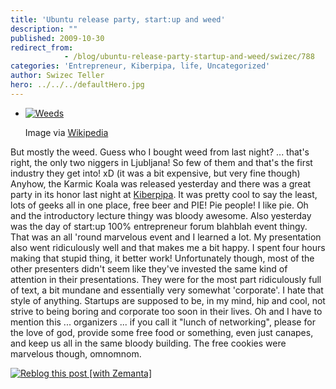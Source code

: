 ```yaml
---
title: 'Ubuntu release party, start:up and weed'
description: ""
published: 2009-10-30
redirect_from: 
            - /blog/ubuntu-release-party-startup-and-weed/swizec/788
categories: 'Entrepreneur, Kiberpipa, life, Uncategorized'
author: Swizec Teller
hero: ../../../defaultHero.jpg
---
```

- [![Weeds](http://upload.wikimedia.org/wikipedia/en/thumb/f/f3/Weeds_title_card.jpg/300px-Weeds_title_card.jpg "Weeds")](http://en.wikipedia.org/wiki/Image:Weeds_title_card.jpg)

  Image via [Wikipedia](http://en.wikipedia.org/wiki/Image:Weeds_title_card.jpg)

But mostly the weed. Guess who I bought weed from last night? ... that's right, the only two niggers in Ljubljana! So few of them and that's the first industry they get into! xD (it was a bit expensive, but very fine though) Anyhow, the Karmic Koala was released yesterday and there was a great party in its honor last night at [Kiberpipa](http://www.kiberpipa.org "Kiberpipa"). It was pretty cool to say the least, lots of geeks all in one place, free beer and PIE! Pie people! I like pie. Oh and the introductory lecture thingy was bloody awesome. Also yesterday was the day of start:up 100% entrepreneur forum blahblah event thingy. That was an all 'round marvelous event and I learned a lot. My presentation also went ridiculously well and that makes me a bit happy. I spent four hours making that stupid thing, it better work! Unfortunately though, most of the other presenters didn't seem like they've invested the same kind of attention in their presentations. They were for the most part ridiculously full of text, a bit mundane and essentially very somewhat 'corporate'. I hate that style of anything. Startups are supposed to be, in my mind, hip and cool, not strive to being boring and corporate too soon in their lives. Oh and I have to mention this ... organizers ... if you call it "lunch of networking", please for the love of god, provide some free food or something, even just canapes, and keep us all in the same bloody building. The free cookies were marvelous though, omnomnom.

[![Reblog this post \[with Zemanta\]](http://img.zemanta.com/reblog_e.png?x-id=640fcdb9-785a-41ed-a878-a9bf4a296e5a)](http://reblog.zemanta.com/zemified/640fcdb9-785a-41ed-a878-a9bf4a296e5a/ "Reblog this post \[with Zemanta]")